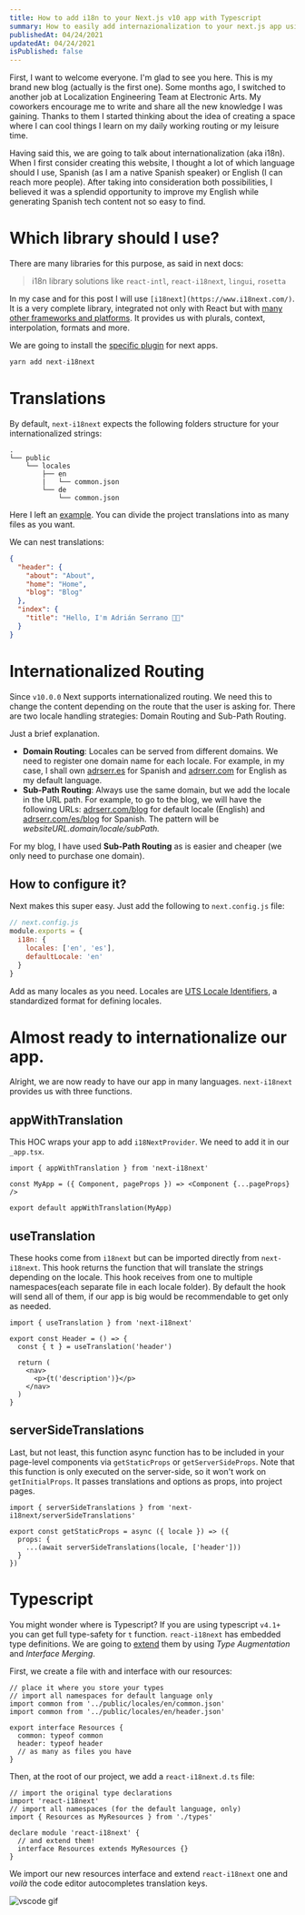 ```yaml
---
title: How to add i18n to your Next.js v10 app with Typescript
summary: How to easily add internazionalization to your next.js app using typescript with i18next
publishedAt: 04/24/2021
updatedAt: 04/24/2021
isPublished: false
---
```

      
First, I want to welcome everyone. I'm glad to see you here. This is my brand new blog (actually is the first one). Some months ago, I switched to another job at Localization Engineering Team at Electronic Arts. My coworkers encourage me to write and share all the new knowledge I was gaining. Thanks to them I started thinking about the idea of creating a space where I can cool things I learn on my daily working routing or my leisure time.

Having said this, we are going to talk about internationalization (aka i18n). When I first consider creating this website, I thought a lot of which language should I use, Spanish (as I am a native Spanish speaker) or English (I can reach more people). After taking into consideration both possibilities, I believed it was a splendid opportunity to improve my English while generating Spanish tech content not so easy to find.

# Which library should I use?

There are many libraries for this purpose, as said in next docs:

> i18n library solutions like `react-intl`, `react-i18next`, `lingui`, `rosetta`

In my case and for this post I will use `[i18next](https://www.i18next.com/)`. It is a very complete library, integrated not only with React but with [many other frameworks and platforms](https://www.i18next.com/overview/supported-frameworks). It provides us with plurals, context, interpolation, formats and more.

We are going to install the [specific plugin](https://github.com/isaachinman/next-i18next) for next apps.

```jsx
yarn add next-i18next
```

# Translations

By default, `next-i18next` expects the following folders structure for your internationalized strings:

```
.
└── public
    └── locales
        ├── en
        |   └── common.json
        └── de
            └── common.json
```

Here I left an [example](https://github.com/adrserr/adrserr.com/tree/main/public/locales). You can divide the project translations into as many files as you want.

We can nest translations:

```json
{
  "header": {
    "about": "About",
    "home": "Home",
    "blog": "Blog"
  },
  "index": {
    "title": "Hello, I'm Adrián Serrano 🤟🏽"
  }
}
```

# Internationalized Routing

Since `v10.0.0` Next supports internationalized routing. We need this to change the content depending on the route that the user is asking for. There are two locale handling strategies: Domain Routing and Sub-Path Routing.

Just a brief explanation.

- **Domain Routing**: Locales can be served from different domains. We need to register one domain name for each locale. For example, in my case, I shall own [adrserr.es](http://adrserr.es) for Spanish and [adrserr.com](http://adrserr.com) for English as my default language.
- **Sub-Path Routing**: Always use the same domain, but we add the locale in the URL path. For example, to go to the blog, we will have the following URLs: [adrserr.com/blog](http://adrserr.com/blog) for default locale (English) and [adrserr.com/es/blog](http://adrserr.com/es/blog) for Spanish. The pattern will be _websiteURL.domain/locale/subPath._

For my blog, I have used **Sub-Path Routing** as is easier and cheaper (we only need to purchase one domain).

## How to configure it?

Next makes this super easy. Just add the following to `next.config.js` file:

```jsx
// next.config.js
module.exports = {
  i18n: {
    locales: ['en', 'es'],
    defaultLocale: 'en'
  }
}
```

Add as many locales as you need. Locales are [UTS Locale Identifiers](https://www.unicode.org/reports/tr35/tr35-59/tr35.html#Identifiers), a standardized format for defining locales.

# Almost ready to internationalize our app.

Alright, we are now ready to have our app in many languages. `next-i18next` provides us with three functions.

## appWithTranslation

This HOC wraps your app to add `i18NextProvider`. We need to add it in our `_app.tsx`.

```tsx
import { appWithTranslation } from 'next-i18next'

const MyApp = ({ Component, pageProps }) => <Component {...pageProps} />

export default appWithTranslation(MyApp)
```

## useTranslation

These hooks come from `i18next` but can be imported directly from `next-i18next`. This hook returns the function that will translate the strings depending on the locale. This hook receives from one to multiple namespaces(each separate file in each locale folder). By default the hook will send all of them, if our app is big would be recommendable to get only as needed.

```tsx
import { useTranslation } from 'next-i18next'

export const Header = () => {
  const { t } = useTranslation('header')

  return (
    <nav>
      <p>{t('description')}</p>
    </nav>
  )
}
```

## serverSideTranslations

Last, but not least, this function async function has to be included in your page-level components via `getStaticProps` or `getServerSideProps`. Note that this function is only executed on the server-side, so it won't work on `getInitialProps`. It passes translations and options as props, into project pages.

```tsx
import { serverSideTranslations } from 'next-i18next/serverSideTranslations'

export const getStaticProps = async ({ locale }) => ({
  props: {
    ...(await serverSideTranslations(locale, ['header']))
  }
})
```

# Typescript

You might wonder where is Typescript? If you are using typescript `v4.1+` you can get full type-safety for `t` function. `react-i18next` has embedded type definitions. We are going to [extend](https://react.i18next.com/latest/typescript) them by using _Type Augmentation_ and _Interface Merging_.

First, we create a file with and interface with our resources:

```tsx
// place it where you store your types
// import all namespaces for default language only
import common from '../public/locales/en/common.json'
import common from '../public/locales/en/header.json'

export interface Resources {
  common: typeof common
  header: typeof header
  // as many as files you have
}
```

Then, at the root of our project, we add a `react-i18next.d.ts` file:

```tsx
// import the original type declarations
import 'react-i18next'
// import all namespaces (for the default language, only)
import { Resources as MyResources } from './types'

declare module 'react-i18next' {
  // and extend them!
  interface Resources extends MyResources {}
}
```

We import our new resources interface and extend `react-i18next` one and _voilà_ the code editor autocompletes translation keys.

  <Image
        alt="vscode gif"
        src="/static/images/i18next-typescript-autocomplete.gif"
        width={632}
        height={334}
        layout="responsive"
        caption="This is the result tatachan"
      />
